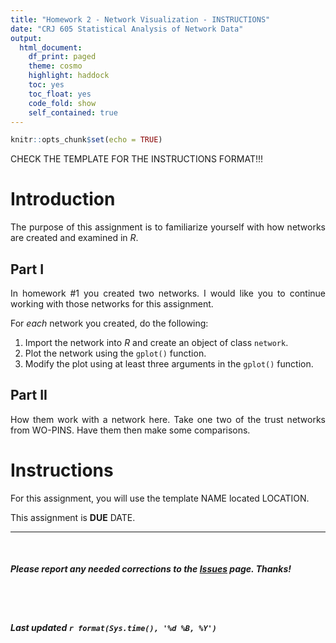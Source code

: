 ```yaml
---
title: "Homework 2 - Network Visualization - INSTRUCTIONS"
date: "CRJ 605 Statistical Analysis of Network Data"
output: 
  html_document:
    df_print: paged
    theme: cosmo
    highlight: haddock
    toc: yes
    toc_float: yes
    code_fold: show
    self_contained: true
---
```


<style>
body {
text-align: justify}
</style>

```r
knitr::opts_chunk$set(echo = TRUE)
```



CHECK THE TEMPLATE FOR THE INSTRUCTIONS FORMAT!!!




# Introduction

The purpose of this assignment is to familiarize yourself with how networks are created and examined in *R*.  

## Part I

In homework #1 you created two networks. I would like you to continue working with those networks for this assignment.

For *each* network you created, do the following:  

1. Import the network into *R* and create an object of class `network`.    
2. Plot the network using the `gplot()` function.    
3. Modify the plot using at least three arguments in the `gplot()` function.  

## Part II

How them work with a network here. Take one two of the trust networks from WO-PINS. Have them then make some comparisons.

# Instructions

For this assignment, you will use the template NAME located LOCATION. 

This assignment is **DUE** DATE.


____

<br>

##### ***Please*** report any needed corrections to the [Issues](https://github.com/jacobtnyoung/SAND/issues) page. Thanks!

<br>
<br>


###### ***Last updated `r format(Sys.time(), '%d %B, %Y')`***